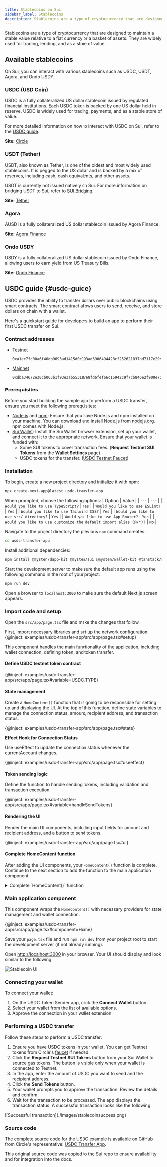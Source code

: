 ```yaml
---
title: Stablecoins on Sui
sidebar_label: Stablecoins
description: Stablecoins are a type of cryptocurrency that are designed to maintain a stable value relative to a fiat currency or a basket of assets. 
---
```


Stablecoins are a type of cryptocurrency that are designed to maintain a stable value relative to a fiat currency or a basket of assets. They are widely used for trading, lending, and as a store of value. 

## Available stablecoins

On Sui, you can interact with various stablecoins such as USDC, USDT, Agora, and Ondo USDY.

### USDC (USD Coin)

USDC is a fully collateralized US dollar stablecoin issued by regulated financial institutions. Each USDC token is backed by one US dollar held in reserve. USDC is widely used for trading, payments, and as a stable store of value.

For more detailed information on how to interact with USDC on Sui, refer to the [USDC guide](#usdc-guide).

**Site:** [Circle](https://www.circle.com/en/usdc)

### USDT (Tether)

USDT, also known as Tether, is one of the oldest and most widely used stablecoins. It is pegged to the US dollar and is backed by a mix of reserves, including cash, cash equivalents, and other assets.

USDT is currently not issued natively on Sui. For more information on bridging USDT to Sui, refer to [SUI Bridging](../../concepts/tokenomics/sui-bridging.mdx).

**Site:** [Tether](https://tether.to/)

### Agora

AUSD is a fully collateralized US dollar stablecoin issued by Agora Finance.

**Site:** [Agora Finance](https://www.agora.finance/)

### Ondo USDY
USDY is a fully collateralized US dollar stablecoin issued by Ondo Finance, allowing users to earn yield from US Treasury Bills.

**Site:** [Ondo Finance](https://ondo.finance/)

## USDC guide {#usdc-guide}

USDC provides the ability to transfer dollars over public blockchains using smart contracts. The smart contract allows users to send, receive, and store dollars on chain with a wallet.

Here's a quickstart guide for developers to build an app to perform their first USDC transfer on Sui.

### Contract addresses

- [Testnet](https://suiscan.xyz/testnet/coin/0xa1ec7fc00a6f40db9693ad1415d0c193ad3906494428cf252621037bd7117e29::usdc::USDC)
  ```
  0xa1ec7fc00a6f40db9693ad1415d0c193ad3906494428cf252621037bd7117e29::usdc::USDC
  ```
- [Mainnet](https://suiscan.xyz/coin/0xdba34672e30cb065b1f93e3ab55318768fd6fef66c15942c9f7cb846e2f900e7::usdc::USDC)
  ```
  0xdba34672e30cb065b1f93e3ab55318768fd6fef66c15942c9f7cb846e2f900e7::usdc::USDC
  ```

### Prerequisites

Before you start building the sample app to perform a USDC transfer, ensure you meet the following prerequisites:

- [Node.js](https://nodejs.org/en) and [npm](https://www.npmjs.com/): Ensure that you have Node.js and npm installed on your machine. You can download and install Node.js from [nodejs.org](http://nodejs.org). npm comes with Node.js.
- [Sui Wallet](https://chromewebstore.google.com/detail/sui-wallet/opcgpfmipidbgpenhmajoajpbobppdil): Install the Sui Wallet browser extension, set up your wallet, and connect it to the appropriate network. Ensure that your wallet is funded with:
  - Some SUI tokens to cover transaction fees. (**Request Testnet SUI Tokens** from the **Wallet Settings** page)
  - USDC tokens for the transfer. ([USDC Testnet Faucet](https://faucet.circle.com/))

### Installation

To begin, create a new project directory and initialize it with npm:

   ```bash
   npx create-next-app@latest usdc-transfer-app
   ```
When prompted, choose the following options:
   | Option | Value |
   | --- | --- |
   | `Would you like to use TypeScript?` | `Yes` |
   | `Would you like to use ESLint?` | `Yes` |
   | `Would you like to use Tailwind CSS?` | `Yes` |
   | `Would you like to use src/ directory?` | `Yes` |
   | `Would you like to use App Router?` | `Yes` |
   | `Would you like to use customize the default import alias (@/*)?` | `No` |

Navigate to the project directory the previous `npx` command creates:

   ```bash
   cd usdc-transfer-app
   ```

Install additional dependencies:

   ```bash
   npm install @mysten/dapp-kit @mysten/sui @mysten/wallet-kit @tanstack/react-query
   ```

Start the development server to make sure the default app runs using the following command in the root of your project:

```bash
npm run dev
```

Open a browser to `localhost:3000` to make sure the default Next.js screen appears.

### Import code and setup

Open the `src/app/page.tsx` file and make the changes that follow. 

First, import necessary libraries and set up the network configuration.
{@inject: examples/usdc-transfer-app/src/app/page.tsx#setup}

This component handles the main functionality of the application, including wallet connection, defining token, and token transfer.

#### Define USDC testnet token contract

{@inject: examples/usdc-transfer-app/src/app/page.tsx#variable=USDC_TYPE}

#### State management

Create a `HomeContent()` function that is going to be responsible for setting up and displaying the UI. At the top of this function, define state variables to manage the connection status, amount, recipient address, and transaction status.

{@inject: examples/usdc-transfer-app/src/app/page.tsx#state}

**Effect Hook for Connection Status** 

Use useEffect to update the connection status whenever the currentAccount changes.

{@inject: examples/usdc-transfer-app/src/app/page.tsx#useeffect}

#### Token sending logic

Define the function to handle sending tokens, including validation and transaction execution.

{@inject: examples/usdc-transfer-app/src/app/page.tsx#variable=handleSendTokens}

#### Rendering the UI

Render the main UI components, including input fields for amount and recipient address, and a button to send tokens.

{@inject: examples/usdc-transfer-app/src/app/page.tsx#ui}

#### Complete HomeContent function

After adding the UI components, your `HomeContent()` function is complete. Continue to the next section to add the function to the main application component.

<details>
<summary>
Complete `HomeContent()` function
</summary>
{@inject: examples/usdc-transfer-app/src/app/page.tsx#component=HomeContent}
</details>

### Main application component

This component wraps the `HomeContent()` with necessary providers for state management and wallet connection.

{@inject: examples/usdc-transfer-app/src/app/page.tsx#component=Home}

Save your `page.tsx` file and run `npm run dev` from your project root to start the development server (if not already running). 

Open [http://localhost:3000](http://localhost:3000) in your browser. Your UI should display and look similar to the following:

![Stablecoin UI](./images/stablecoinui.png)

### Connecting your wallet

To connect your wallet:

1. On the USDC Token Sender app, click the **Connect Wallet** button.
1. Select your wallet from the list of available options. 
1. Approve the connection in your wallet extension.


### Performing a USDC transfer

Follow these steps to perform a USDC transfer:

1. Ensure you have USDC tokens in your wallet. You can get Testnet tokens from Circle's [faucet](https://faucet.circle.com/) if needed.
1. Click the **Request Testnet SUI Tokens** button from your Sui Wallet to source gas tokens. The button is visible only when your wallet is connected to Testnet.
1. In the app, enter the amount of USDC you want to send and the recipient address. 
1. Click the **Send Tokens** button.
1. Your wallet prompts you to approve the transaction. Review the details and confirm.
1. Wait for the transaction to be processed. The app displays the transaction status. A successful transaction looks like the following:
  <div class="pt-2">![Successful transaction](./images/stablecoinsuccess.png)</div>

### Source code

The complete source code for the USDC example is available on GitHub from Circle's representative: [USDC Transfer App](https://github.com/circle-ccooper/SUI-USDC-Transfer).

This original source code was copied to the Sui repo to ensure availability and for integration into the docs.  